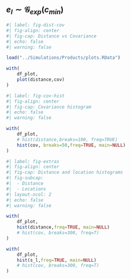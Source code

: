 ## $e_l\sim \mathcal{G}_{exp}(c_{min})$

```r
#| label: fig-dist-cov
#| fig-align: center
#| fig-cap: Distance vs Covariance
#| echo: false
#| warning: false

load("../Simulations/Products/plots.RData")

with(
    df_plot,
    plot(distance,cov)
)
```

```r
#| label: fig-cov-hist
#| fig-align: center
#| fig-cap: Covariance histogram
#| echo: false
#| warning: false

with(
    df_plot,
    # hist(distance,breaks=100, freq=TRUE)
    hist(cov, breaks=50,freq=TRUE, main=NULL)
)
```

```r
#| label: fig-extras
#| fig-align: center
#| fig-cap: Distance and location histograms
#| fig-subcap: 
#|  - Distance
#|  - Locations
#| layout-ncol: 2
#| echo: false
#| warning: false

with(
    df_plot,
    hist(distance,freq=TRUE, main=NULL)
    # hist(cov, breaks=300, freq=T)
)

with(
    df_plot,
    hist(s_l,freq=TRUE, main=NULL)
    # hist(cov, breaks=300, freq=T)
)
```
